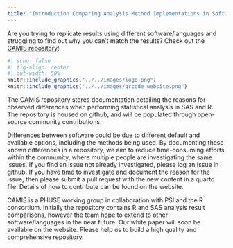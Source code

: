 ```yaml
---
title: "Introduction Comparing Analysis Method Implementations in Software (CAMIS)"
---
```


Are you trying to replicate results using different software/languages and struggling to find out why you can't match the results? Check out the [CAMIS repository](https://psiaims.github.io/CAMIS)!

```r
#| echo: false
#| fig-align: center
#| out-width: 50%
knitr::include_graphics("../../images/logo.png") 
knitr::include_graphics("../../images/qrcode_website.png")   
```

The CAMIS repository stores documentation detailing the reasons for observed differences when performing statistical analysis in SAS and R. The repository is housed on github, and will be populated through open-source community contributions.

Differences between software could be due to different default and available options, including the methods being used. By documenting these known differences in a repository, we aim to reduce time-consuming efforts within the community, where multiple people are investigating the same issues. If you find an issue not already investigated, please log an Issue in github. If you have time to investigate and document the reason for the issue, then please submit a pull request with the new content in a quarto file. Details of how to contribute can be found on the website.

CAMIS is a PHUSE working group in collaboration with PSI and the R consortium. Initially the repository contains R and SAS analysis result comparisons, however the team hope to extend to other software/languages in the near future. Our white paper will soon be available on the website. Please help us to build a high quality and comprehensive repository.
